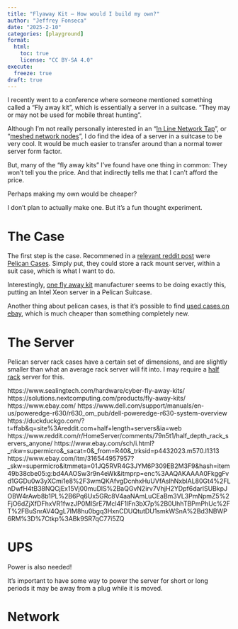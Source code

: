 ```yaml
---
title: "Flyaway Kit — How would I build my own?"
author: "Jeffrey Fonseca"
date: "2025-2-10"
categories: [playground]
format: 
  html:
    toc: true
    license: "CC BY-SA 4.0"
execute:
  freeze: true
draft: true
---
```



I recently went to a conference where someone mentioned something called a "Fly away kit", which is essentially a server in a suitcase. "They may or may not be used for mobile threat hunting". 

Although I'm not really personally interested in an "[In Line Network Tap](https://solutions.nextcomputing.com/products/fly-away-kits/)", or "[meshed network nodes](meshed network nodes)", I do find the idea of a server in a suitcase to be very cool. It would be much easier to transfer around than a normal tower server form factor.

But, many of the "fly away kits" I've found have one thing in common: They won't tell you the price. And that indirectly tells me that I can't afford the price. 

Perhaps making my own would be cheaper? 

I don't plan to actually make one. But it's a fun thought experiment.

# The Case

The first step is the case. Recommened in a [relevant reddit post](https://www.reddit.com/r/homelab/comments/zog6n4/the_suitcase_server_project/
) were [Pelican Cases](https://business.pelican.com/discover/rack-mount-server-cases). Simply put, they could store a rack mount server, within a suit case, which is what I want to do.

Interestingly, [one fly away kit](https://www.forescout.com/products/flyaway-kit/) manufacturer seems to be doing exactly this, putting an Intel Xeon server in a Pelican Suitcase.

Another thing about pelican cases, is that it's possible to find [used cases on ebay](https://www.ebay.com/sch/i.html?_nkw=pelican+rack&_sacat=0&_from=R40&_trksid=m570.l1313), which is much cheaper than something completely new. 

# The Server

Pelican server rack cases have a certain set of dimensions, and are slightly smaller than what an average rack server will fit into.  I may require a [half rack](https://en.wikipedia.org/wiki/Rack_unit#Half-rack_configurations) server for this.



https://www.sealingtech.com/hardware/cyber-fly-away-kits/
https://solutions.nextcomputing.com/products/fly-away-kits/
https://www.ebay.com/
https://www.dell.com/support/manuals/en-us/poweredge-r630/r630_om_pub/dell-poweredge-r630-system-overview
https://duckduckgo.com/?t=ffab&q=site%3Areddit.com+half+length+servers&ia=web
https://www.reddit.com/r/HomeServer/comments/79n5t1/half_depth_rack_servers_anyone/
https://www.ebay.com/sch/i.html?_nkw=supermicro&_sacat=0&_from=R40&_trksid=p4432023.m570.l1313
https://www.ebay.com/itm/316544957957?_skw=supermicro&itmmeta=01JQ5RVR4G3JYM6P309EB2M3F9&hash=item49b38cbe05:g:bd4AAOSw3r9n4eWk&itmprp=enc%3AAQAKAAAA0FkggFvd1GGDu0w3yXCmi1e8%2F3wmQKAfvgDcnhxHuUVfAslhNxblAL80Gt4%2FLnDwfH4tB38NQCjEx15Vj00muDlS%2BaQGvN2irv7VhjH2YDpf6darlSUBkpJOBW4rAwb8b1PL%2B6Pq6Ux5GRc8V4aaNAmLuCEaBm3VL3PmNpmZ5%2FjO6dZjXfDFhxVR1fwzJP0MlSrE7Mcl4F1lFn3bX7p%2B0UhhTBPmPhUc%2FT%2FBuSnrAV4QgL7IM8hu0bgq3HxnCDUQtutDU1smkWSnA%2Bd3NBWP6RM%3D%7Ctkp%3ABk9SR7qC77i5ZQ




# UPS

Power is also needed!

It's important to have some way to power the server for short or long periods it may be away from a plug while it is moved. 

# Network



